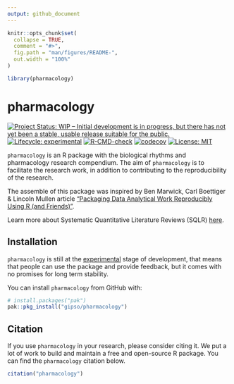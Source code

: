 ```yaml
---
output: github_document
---
```


<!-- README.md is generated from README.Rmd. Please edit that file -->

```r
knitr::opts_chunk$set(
  collapse = TRUE,
  comment = "#>",
  fig.path = "man/figures/README-",
  out.width = "100%"
)

library(pharmacology)
```

# pharmacology

<!-- badges: start -->
[![Project Status: WIP – Initial development is in progress, but there has not yet been a stable, usable release suitable for the public.](https://www.repostatus.org/badges/latest/wip.svg)](https://www.repostatus.org/#wip)
[![Lifecycle: experimental](https://img.shields.io/badge/lifecycle-experimental-orange.svg)](https://lifecycle.r-lib.org/articles/stages.html#experimental)
[![R-CMD-check](https://github.com/gipso/pharmacology/workflows/R-CMD-check/badge.svg)](https://github.com/gipso/pharmacology/actions)
[![codecov](https://codecov.io/gh/gipso/pharmacology/branch/main/graph/badge.svg?token=2bnHxbdw4M)](https://codecov.io/gh/gipso/pharmacology)
[![License: MIT](https://img.shields.io/badge/license-MIT-green)](https://choosealicense.com/licenses/mit/)
<!-- badges: end -->

`pharmacology` is an R package with the biological rhythms and pharmacology research compendium. The aim of `pharmacology` is to facilitate the research work, in addition to contributing to the reproducibility of the research.

The assemble of this package was inspired by Ben Marwick, Carl Boettiger & Lincoln Mullen article ["Packaging Data Analytical Work Reproducibly Using R (and Friends)"](https://doi.org/10.1080/00031305.2017.1375986).

Learn more about Systematic Quantitative Literature Reviews (SQLR) [here](https://www.griffith.edu.au/griffith-sciences/school-environment-science/research/systematic-quantitative-literature-review).

## Installation

`pharmacology` is still at the [experimental](https://lifecycle.r-lib.org/articles/stages.html#experimental) stage of development, that means that people can use the package and provide feedback, but it comes with no promises for long term stability.

You can install `pharmacology` from GitHub with:

``` r
# install.packages("pak")
pak::pkg_install("gipso/pharmacology")
```

## Citation

If you use `pharmacology` in your research, please consider citing it. We put a lot of work to build and maintain a free and open-source R package. You can find the `pharmacology` citation below.

```r
citation("pharmacology")
```
